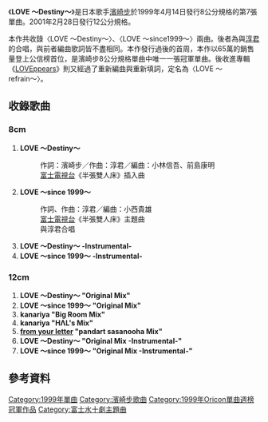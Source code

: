 {{Single infobox
| Name           = LOVE ～Destiny～
| Cover          = LOVE Destiny.png
| Artist         = [[濱崎步|濱崎步]]
| Album          = [[LOVEppears|LOVEppears]]
| A-side         = LOVE ～Destiny～<br />LOVE ～since 1999～
| B-side         = 
| Released       = 1999年4月14日 (8cm)<br />2001年2月28日 (12cm)
| Format         = [[單曲|單曲]]
| Recorded       = 
| Genre          = [[日本流行音樂|日本流行音樂]]
| Length         = 19分10秒 (8cm)<br />37分04秒 (12cm)
| Label          = [[avex_trax|avex trax]]
| Writer         = [[濱崎步|濱崎步]]<br />[[淳君|淳君]]
| Producer       = [[淳君|淳君]]、松浦勝人
| Certification  = 
| Chart position = * 週間最高1名（原發行版，[[Oricon|Oricon]]）
* 1999年4月度月間第20名（Oricon）
* 1999年5月度月間第7名（Oricon）
* 1999年6月度月間第10名（Oricon）
* 1999年度年間第30名（Oricon）
* 週間最高20名（再發行版，[[Oricon|Oricon]]）
| Last single    = [[WHATEVER|WHATEVER]]<br /> （1999年）
| This single    = '''LOVE ～Destiny～'''<br />（1999年）
| Next single    = [[TO_BE|TO BE]]<br />（1999年）
| Misc           = 
}}

《'''LOVE ～Destiny～'''》是日本歌手[[濱崎步|濱崎步]]於1999年4月14日發行8公分規格的第7張單曲。2001年2月28日發行12公分規格。

本作共收錄〈LOVE 〜Destiny〜〉、〈LOVE 〜since1999〜〉兩曲。後者為與[[淳君|淳君]]的合唱，與前者編曲歌詞皆不盡相同。本作發行過後的首周，本作以65萬的銷售量登上公信榜首位，是濱崎步8公分規格單曲中唯一一張冠軍單曲。後收進專輯《[[LOVEppears|LOVEppears]]》則又經過了重新編曲與重新填詞，定名為〈LOVE 〜refrain〜〉。

== 收錄歌曲 ==

=== 8cm ===

#'''LOVE 〜Destiny〜'''　
#:作詞：濱崎步／作曲：淳君／編曲：小林信吾、前島康明
#:[[富士電視台|富士電視台]]《半張雙人床》插入曲
#'''LOVE 〜since 1999〜''' 
#:作詞、作曲：淳君／編曲：小西貴雄
#:[[富士電視台|富士電視台]]《半張雙人床》主題曲
#:與淳君合唱
#'''LOVE 〜Destiny〜 -Instrumental-'''
#'''LOVE 〜since 1999〜 -Instrumental-'''

=== 12cm ===

#'''LOVE 〜Destiny〜 "Original Mix"'''
#'''LOVE 〜since 1999〜 "Original Mix"'''
#'''kanariya "Big Room Mix"'''
#'''kanariya "HΛL's Mix"'''
#'''[[A_Song_for_××|from your letter]] "pandart sasanooha Mix"'''
#'''LOVE 〜Destiny〜 "Original Mix -Instrumental-"'''
#'''LOVE 〜since 1999〜 "Original Mix -Instrumental-"'''

== 參考資料 ==
<references/>
{{Ayumi Hamasaki singles}}
{{Oricon單曲週榜冠軍 (1999年)|1999年4月26日}}

[[Category:1999年單曲|Category:1999年單曲]]
[[Category:濱崎步歌曲|Category:濱崎步歌曲]]
[[Category:1999年Oricon單曲週榜冠軍作品|Category:1999年Oricon單曲週榜冠軍作品]]
[[Category:富士水十劇主題曲|Category:富士水十劇主題曲]]